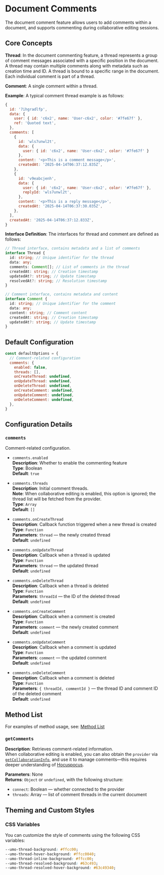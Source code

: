 # Document Comments

The document comment feature allows users to add comments within a document, and supports commenting during collaborative editing sessions.

## Core Concepts

**Thread**: In the document commenting feature, a thread represents a group of comment messages associated with a specific position in the document. A thread may contain multiple comments along with metadata such as creation time and ID. A thread is bound to a specific range in the document. Each individual comment is part of a thread.

**Comment**: A single comment within a thread.

**Example**: A typical comment thread example is as follows:

```js
{
  id: '7ihgradlfp',
  data: {
    user: { id: 'c6x2', name: 'User-c6x2', color: '#7fe67f' },
    ref: 'Quoted text',
  },
  comments: [
    {
      id: 'wls7unwl2t',
      data: { 
        user: { id: 'c6x2', name: 'User-c6x2', color: '#7fe67f' } 
      },
      content: '<p>This is a comment message</p>',
      createdAt: '2025-04-14T06:37:12.835Z',
    },
    {
      id: 'v9eabcjenh',
      data: {
        user: { id: 'c6x2', name: 'User-c6x2', color: '#7fe67f' },
        replyId: 'wls7unwl2t',
      },
      content: '<p>This is a reply message</p>',
      createdAt: '2025-04-14T06:37:30.035Z',
    },
  ],
  createdAt: '2025-04-14T06:37:12.833Z',
}
```

**Interface Definition**: The interfaces for thread and comment are defined as follows:

```ts
// Thread interface, contains metadata and a list of comments
interface Thread {
  id: string; // Unique identifier for the thread
  data: any;
  comments: Comment[]; // List of comments in the thread
  createdAt: string; // Creation timestamp
  updatedAt?: string; // Update timestamp
  resolvedAt?: string; // Resolution timestamp
}

// Comment interface, contains metadata and content
interface Comment {
  id: string; // Unique identifier for the comment
  data: any;
  content: string; // Comment content
  createdAt: string; // Creation timestamp
  updatedAt?: string; // Update timestamp
}
```

## Default Configuration

```js
const defaultOptions = {
  // Comment-related configuration
  comments: {
    enabled: false,
    threads: [], 
    onCreateThread: undefined,
    onUpdateThread: undefined,
    onDeleteThread: undefined,
    onCreateComment: undefined,
    onUpdateComment: undefined,
    onDeleteComment: undefined,
  },
}
```

## Configuration Details

### `comments`

Comment-related configuration.

- `comments.enabled`  
**Description**: Whether to enable the commenting feature  
**Type**: Boolean  
**Default**: `true`

- `comments.threads`  
**Description**: Initial comment threads.  
**Note**: When collaborative editing is enabled, this option is ignored; the thread list will be fetched from the provider.  
**Type**: `Array`  
**Default**: `[]`

- `comments.onCreateThread`  
**Description**: Callback function triggered when a new thread is created  
**Type**: `Function`  
**Parameters**: `thread` — the newly created thread  
**Default**: `undefined`

- `comments.onUpdateThread`  
**Description**: Callback when a thread is updated  
**Type**: `Function`  
**Parameters**: `thread` — the updated thread  
**Default**: `undefined`

- `comments.onDeleteThread`  
**Description**: Callback when a thread is deleted  
**Type**: `Function`  
**Parameters**: `threadId` — the ID of the deleted thread  
**Default**: `undefined`

- `comments.onCreateComment`  
**Description**: Callback when a comment is created  
**Type**: `Function`  
**Parameters**: `comment` — the newly created comment  
**Default**: `undefined`

- `comments.onUpdateComment`  
**Description**: Callback when a comment is updated  
**Type**: `Function`  
**Parameters**: `comment` — the updated comment  
**Default**: `undefined`

- `comments.onDeleteComment`  
**Description**: Callback when a comment is deleted  
**Type**: `Function`  
**Parameters**: `{ threadId, commentId }` — the thread ID and comment ID of the deleted comment  
**Default**: `undefined`

## Method List

For examples of method usage, see: [Method List](../methods)

### `getComments`

**Description**: Retrieves comment-related information.  
When collaborative editing is enabled, you can also obtain the `provider` via [`getCollaborationInfo`](./collaboration#getcollaborationinfo), and use it to manage comments—this requires deeper understanding of [Hocuspocus](https://tiptap.dev/docs/hocuspocus).

**Parameters**: None  
**Returns**: `Object` or `undefined`, with the following structure:
- `connect`: Boolean — whether connected to the provider
- `threads`: Array — list of comment threads in the current document

## Theming and Custom Styles

### CSS Variables

You can customize the style of comments using the following CSS variables:

```css
--umo-thread-background: #ffcc00;
--umo-thread-hover-background: #ffcc0040;
--umo-thread-inline-background: #ffcc00;
--umo-thread-resolved-background: #63c493;
--umo-thread-resolved-hover-background: #63c49340;
```
